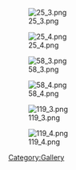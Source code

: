 [[File:25_3.png]]

[[File:25_4.png]]

[[File:58_3.png]]

[[File:58_4.png]]

[[File:119_3.png]]

[[File:119_4.png]]

[[Category:Gallery]]